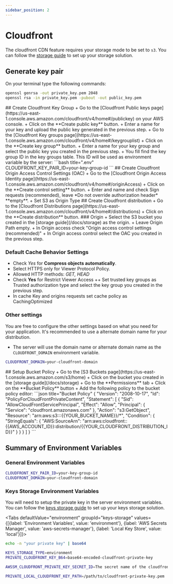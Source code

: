 ```yaml
---
sidebar_position: 2
---
```


# Cloudfront

The cloudfront CDN feature requires your storage mode to be set to `s3`. You can follow the [storage guide](/docs/storage) to set up your storage solution.

## Generate key pair

On your terminal type the following commands:

```bash title="Generate key pair"
openssl genrsa -out private_key.pem 2048
openssl rsa -in private_key.pem -pubout -out public_key.pem
```


<BrowserWindow url="https://us-east-1.console.aws.amazon.com/cloudfront/v4/home">
## Create Cloudfront Key Group
+ Go to the [Cloudfront Public keys page](https://us-east-1.console.aws.amazon.com/cloudfront/v4/home#/publickey) on your AWS console.
+ Click on the **Create public key** button.
+ Enter a name for your key and upload the public key generated in the previous step.
+ Go to the [Cloudfront Key groups page](https://us-east-1.console.aws.amazon.com/cloudfront/v4/home#/keygrouplist)
+ Click on the **Create key group** button.
+ Enter a name for your key group and select the public key you created in the previous step.
+ You fill find the key group ID in the key groups table. This ID will be used as environment variable by the server:
```bash title=".env"
CLOUDFRONT_KEY_PAIR_ID=your-key-group-id
```
## Create Cloudfront Origin Access Control Settings (OAC)
+ Go to the [Cloudfront Origin Access Identity page](https://us-east-1.console.aws.amazon.com/cloudfront/v4/home#/originAccess)
+ Click on the **Create control setting** button.
+ Enter and name and check Sign requests (recommended), leave *Do not override authorization header* **empty**.
+ Set S3 as Origin Type
## Create Cloudfront distribution
+ Go to the [Cloudfront Distributions page](https://us-east-1.console.aws.amazon.com/cloudfront/v4/home#/distributions)
+ Click on the **Create distribution** button.
### Origin
+ Select the S3 bucket you created in the [storage guide](/docs/storage) as the origin.
+ Leave Origin Path empty.
+ In Origin access check "Origin access control settings (recommended)"
+ In Origin access control select the OAC you created in the previous step.

### Default Cache Behavior Settings
+ Check *Yes* for **Compress objects automatically**.
+ Select HTTPS only for Viewer Protocol Policy.
+ Allowed HTTP methods: *GET, HEAD*
+ Check **Yes** for Restrict Viewer Access
++ Set trusted key groups as Trusted authorization type and select the key group you created in the previous step.
+ In cache Key and origins requests set cache policy as CachingOptimized

### Other settings
You are free to configure the other settings based on what you need for your application.
It's recommended to use a alternate domain name for your distribution.

+ The server will use the domain name or alternate domain name as the `CLOUDFRONT_DOMAIN` environment variable.
```bash title=".env"
CLOUDFRONT_DOMAIN=your-cloudfront-domain
```
</BrowserWindow>

<BrowserWindow url="https://us-east-1.console.aws.amazon.com/s3/home">
## Setup Bucket Policy
+ Go to the [S3 Buckets page](https://us-east-1.console.aws.amazon.com/s3/home)
+ Click on the bucket you created in the [storage guide](/docs/storage)
+ Go to the **Permissions** tab
+ Click on the **Bucket Policy** button
+ Add the following policy to the bucket policy editor:
```json title="Bucket Policy"
{
    "Version": "2008-10-17",
    "Id": "PolicyForCloudFrontPrivateContent",
    "Statement": [
        {
            "Sid": "AllowCloudFrontServicePrincipal",
            "Effect": "Allow",
            "Principal": {
                "Service": "cloudfront.amazonaws.com"
            },
            "Action": "s3:GetObject",
            "Resource": "arn:aws:s3:::{{YOUR_BUCKET_NAME}}/*",
            "Condition": {
                "StringEquals": {
                    "AWS:SourceArn": "arn:aws:cloudfront::{{AWS_ACCOUNT_ID}}:distribution/{{YOUR_CLOUDFRONT_DISTRIBUTION_ID}}"
                }
            }
        }
    ]
}
```
</BrowserWindow>

## Summary of Environment Variables

### General Environment Variables
```bash title=".env"
CLOUDFRONT_KEY_PAIR_ID=your-key-group-id
CLOUDFRONT_DOMAIN=your-cloudfront-domain
```

### Keys Storage Environment Variables
You will need to setup the private key in the server environment variables. You can follow the [keys storage guide](/docs/keys-store) to set up your keys storage solution.

<Tabs defaultValue="environment" groupId="keys-storage" values={[{label: 'Environment Variables', value: 'environment'}, {label: 'AWS Secrets Manager', value: 'aws-secrets-manager'}, {label: 'Local Key Store', value: 'local'}]}>
<TabItem value="environment">

```bash title="Encode keys"
echo -n "your private key" | base64
```
```bash title=".env"
KEYS_STORAGE_TYPE=environment
PRIVATE_CLOUDFRONT_KEY_B64=base64-encoded-cloudfront-private-key
```
</TabItem>
<TabItem value="aws-secrets-manager">

```bash title=".env"
AWSSM_CLOUDFRONT_PRIVATE_KEY_SECRET_ID=The secret name of the cloudfront private key
```
</TabItem>

<TabItem value="local">

```bash title=".env"
PRIVATE_LOCAL_CLOUDFRONT_KEY_PATH=/path/to/cloudfront-private-key.pem
```
</TabItem>
</Tabs>


